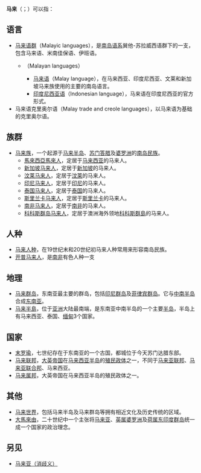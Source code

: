 '''马来'''（{{lang-ms|Melayu}}；{{lang-en|Malay}}）可以指：

== 语言 ==

*[[马来语群|马来语群]]（Malayic languages），是[[南岛语系|南岛语系]]巽他-苏拉威西语群下的一支，包含马来语、米南佳保语、伊班语。
**{{link-en|次马来语群|Malayic languages}}（Malayan languages）
***[[马来语|马来语]]（Malay language），在马来西亚、印度尼西亚、文莱和新加坡马来族使用的主要的南岛语言。
***[[印尼语|印度尼西亚语]]（Indonesian language），马来语在印度尼西亚的官方形式。
*马来语克里奥尔语（Malay trade and creole languages），以马来语为基础的克里奥尔语。

== 族群 ==

*[[马来族|马来族]]，一个起源于[[马来半岛|马来半岛]]、[[苏门答腊|苏门答腊]]及[[婆罗洲|婆罗洲]]的[[南岛民族|南岛民族]]。
**[[馬來西亞馬來人|馬來西亞馬來人]]，定居于[[马来西亚|马来西亚]]的马来人。
**[[新加坡马来人|新加坡马来人]]，定居于[[新加坡|新加坡]]的马来人。
**[[汶莱马来人|汶莱马来人]]，定居于[[汶莱|汶莱]]的马来人。
**[[印尼马来人|印尼马来人]]，定居于[[印尼|印尼]]的马来人。
**[[泰国马来人|泰国马来人]]，定居于[[泰国|泰国]]的马来人。
**[[斯里兰卡马来人|斯里兰卡马来人]]，定居于[[斯里兰卡|斯里兰卡]]的马来人。
**[[南非马来人|南非马来人]]，定居于[[南非|南非]]的马来人。
**[[科科斯群島馬來人|科科斯群岛马来人]]，定居于澳洲海外领地[[科科斯（基林）群島|科科斯群島]]的马来人。

== 人种 ==

*[[马来人种|马来人种]]，在19世纪末和20世纪初马来人种常用来形容南岛民族。
*[[開普馬來人|开普马来人]]，是[[南非|南非]]有色人种一支

== 地理 ==

*[[马来群岛|马来群岛]]，东南亚最主要的群岛，包括[[印尼群島|印尼群岛]]及[[菲律宾群岛|菲律宾群岛]]。它与[[中南半島|中南半岛]]合成[[东南亚|东南亚]]。
*[[马来半岛|马来半島]]，位于[[亚洲|亚洲]]大陆最南端，是东南亚中南半岛的一个主要[[半島|半岛]]，半岛上有马来西亚、泰国、[[缅甸|缅甸]]3个国家。

== 国家 ==

*[[末罗瑜|末罗瑜]]，七世纪存在于东南亚的一个古国，都城位于今天苏门达腊东部。
*[[馬來聯邦|马来联邦]]，[[大英帝國|大英帝国]]在[[马来西亚半岛|马来西亚半岛]]的[[英國殖民地|殖民政体]]之一，不同于[[马来亚联邦|马来亚联邦]]、[[马来亚联合邦|马来亚联合邦]]、马来西亚。
*[[馬來屬邦|马来属邦]]，大英帝国在马来西亚半岛的殖民政体之一。

== 其他 ==

*[[马来世界|马来世界]]，包括马来半岛及马来群岛等拥有相近文化及历史传统的区域。
*[[大馬來由|大馬來由]]，二十世纪中一个主张将[[马来亚|马来亚]]、[[英属婆罗洲|英属婆罗洲]]及[[荷属东印度群岛|荷属东印度群岛]]统一成一个国家的政治理念。

== 另见 ==

*[[马来亚|马来亚（消歧义）]]

{{disambig|Cat=二字亞洲相關消歧義}}